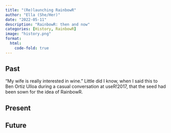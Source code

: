 ```yaml
---
title: "(Re)launching RainbowR"
author: "Ella (She/Her)"
date: "2022-05-11"
description: "RainbowR: then and now"
categories: [History, RainbowR]
image: "history.png"
format: 
  html:
    code-fold: true
---
```


## Past

"My wife is really interested in wine." Little did I know, when I said this to Ben Ortiz Ulloa during a casual conversation at useR!2017, that the seed had been sown for the idea of RainbowR. 

## Present

## Future